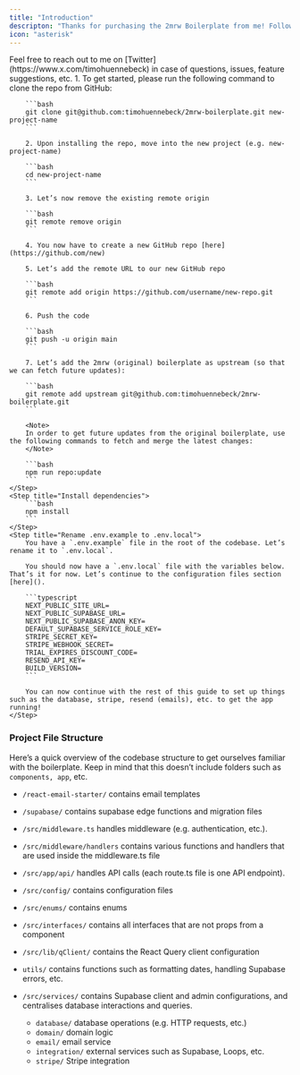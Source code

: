 ```yaml
---
title: "Introduction"
descripton: "Thanks for purchasing the 2mrw Boilerplate from me! Follow along to get the app up and running in 10-15 minutes!"
icon: "asterisk"
---
```


<Info>
    Feel free to reach out to me on [Twitter](https://www.x.com/timohuennebeck) in case of
    questions, issues, feature suggestions, etc.
</Info>

<Steps>
    <Step title="Clone The Boilerplate From GitHub">
        1. To get started, please run the following command to clone the repo from GitHub:

        ```bash
        git clone git@github.com:timohuennebeck/2mrw-boilerplate.git new-project-name
        ```

        2. Upon installing the repo, move into the new project (e.g. new-project-name)

        ```bash
        cd new-project-name
        ```

        3. Let’s now remove the existing remote origin

        ```bash
        git remote remove origin
        ```

        4. You now have to create a new GitHub repo [here](https://github.com/new)

        5. Let’s add the remote URL to our new GitHub repo

        ```bash
        git remote add origin https://github.com/username/new-repo.git
        ```

        6. Push the code

        ```bash
        git push -u origin main
        ```

        7. Let’s add the 2mrw (original) boilerplate as upstream (so that we can fetch future updates):

        ```bash
        git remote add upstream git@github.com:timohuennebeck/2mrw-boilerplate.git
        ```

        <Note>
        In order to get future updates from the original boilerplate, use the following commands to fetch and merge the latest changes:
        </Note>

        ```bash
        npm run repo:update
        ```
    </Step>
    <Step title="Install dependencies">
        ```bash
        npm install
        ```
    </Step>
    <Step title="Rename .env.example to .env.local">
        You have a `.env.example` file in the root of the codebase. Let’s rename it to `.env.local`.

        You should now have a `.env.local` file with the variables below. That’s it for now. Let’s continue to the configuration files section [here]().

        ```typescript
        NEXT_PUBLIC_SITE_URL=
        NEXT_PUBLIC_SUPABASE_URL=
        NEXT_PUBLIC_SUPABASE_ANON_KEY=
        DEFAULT_SUPABASE_SERVICE_ROLE_KEY=
        STRIPE_SECRET_KEY=
        STRIPE_WEBHOOK_SECRET=
        TRIAL_EXPIRES_DISCOUNT_CODE=
        RESEND_API_KEY=
        BUILD_VERSION=
        ```

        You can now continue with the rest of this guide to set up things such as the database, stripe, resend (emails), etc. to get the app running!
    </Step>

</Steps>

### Project File Structure

Here’s a quick overview of the codebase structure to get ourselves familiar with the boilerplate. Keep in mind that this doesn’t include folders such as `components, app`, etc.

-   `/react-email-starter/` contains email templates

-   `/supabase/` contains supabase edge functions and migration files

-   `/src/middleware.ts` handles middleware (e.g. authentication, etc.).

-   `/src/middleware/handlers` contains various functions and handlers that are used inside the middleware.ts file

-   `/src/app/api/` handles API calls (each route.ts file is one API endpoint).

-   `/src/config/` contains configuration files

-   `/src/enums/` contains enums

-   `/src/interfaces/` contains all interfaces that are not props from a component

-   `/src/lib/qClient/` contains the React Query client configuration

-   `utils/` contains functions such as formatting dates, handling Supabase errors, etc.

-   `/src/services/` contains Supabase client and admin configurations, and centralises database interactions and queries.

    -   `database/` database operations (e.g. HTTP requests, etc.)
    -   `domain/` domain logic
    -   `email/` email service
    -   `integration/` external services such as Supabase, Loops, etc.
    -   `stripe/` Stripe integration
